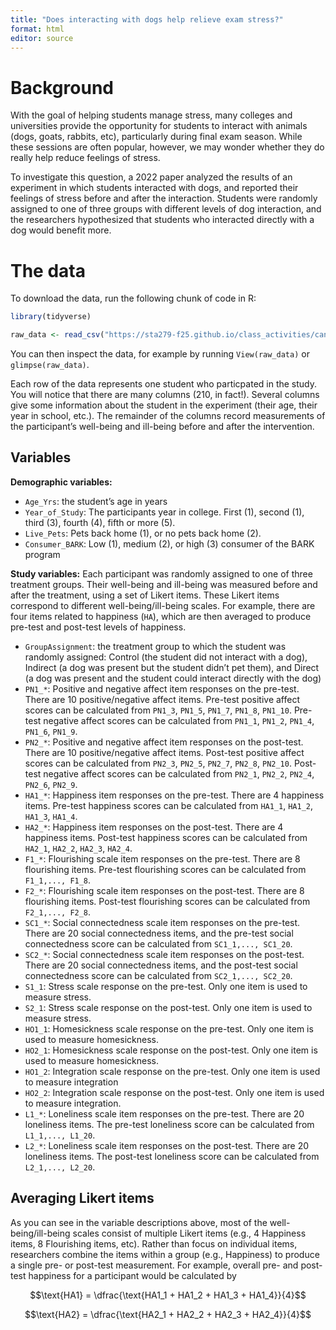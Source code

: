 ```yaml
---
title: "Does interacting with dogs help relieve exam stress?"
format: html
editor: source
---
```


# Background

With the goal of helping students manage stress, many colleges and universities provide the opportunity for students to interact with animals (dogs, goats, rabbits, etc), particularly during final exam season. While these sessions are often popular, however, we may wonder whether they do really help reduce feelings of stress.

To investigate this question, a 2022 paper analyzed the results of an experiment in which students interacted with dogs, and reported their feelings of stress before and after the interaction. Students were randomly assigned to one of three groups with different levels of dog interaction, and the researchers hypothesized that students who interacted directly with a dog would benefit more.

# The data

To download the data, run the following chunk of code in R:

```r
library(tidyverse)

raw_data <- read_csv("https://sta279-f25.github.io/class_activities/canine_raw.csv")
```

You can then inspect the data, for example by running `View(raw_data)` or `glimpse(raw_data)`.

Each row of the data represents one student who particpated in the study. You will notice that there are many columns (210, in fact!). Several columns give some information about the student in the experiment (their age, their year in school, etc.). The remainder of the columns record measurements of the participant's well-being and ill-being before and after the intervention.

## Variables

**Demographic variables:**

* `Age_Yrs`: the student's age in years
* `Year_of_Study`: The participants year in college. First (1), second (1), third (3), fourth (4), fifth or more (5).
* `Live_Pets`: Pets back home (1), or no pets back home (2).
* `Consumer_BARK`: Low (1), medium (2), or high (3) consumer of the BARK program

**Study variables:** Each participant was randomly assigned to one of three treatment groups. Their well-being and ill-being was measured before and after the treatment, using a set of Likert items. These Likert items correspond to different well-being/ill-being scales. For example, there are four items related to happiness (`HA`), which are then averaged to produce pre-test and post-test levels of happiness.

* `GroupAssignment`: the treatment group to which the student was randomly assigned: Control (the student did not interact with a dog), Indirect (a dog was present but the student didn't pet them), and Direct (a dog was present and the student could interact directly with the dog)
* `PN1_*`: Positive and negative affect item responses on the pre-test. There are 10 positive/negative affect items. Pre-test positive affect scores can be calculated from `PN1_3`, `PN1_5`, `PN1_7`, `PN1_8`, `PN1_10`. Pre-test negative affect scores can be calculated from `PN1_1`, `PN1_2`, `PN1_4`, `PN1_6`, `PN1_9`.
* `PN2_*`: Positive and negative affect item responses on the post-test. There are 10 positive/negative affect items. Post-test positive affect scores can be calculated from `PN2_3`, `PN2_5`, `PN2_7`, `PN2_8`, `PN2_10`. Post-test negative affect scores can be calculated from `PN2_1`, `PN2_2`, `PN2_4`, `PN2_6`, `PN2_9`.
* `HA1_*`: Happiness item responses on the pre-test. There are 4 happiness items. Pre-test happiness scores can be calculated from `HA1_1`, `HA1_2`, `HA1_3`, `HA1_4`.
* `HA2_*`: Happiness item responses on the post-test. There are 4 happiness items. Post-test happiness scores can be calculated from `HA2_1`, `HA2_2`, `HA2_3`, `HA2_4`.
* `F1_*`: Flourishing scale item responses on the pre-test. There are 8 flourishing items. Pre-test flourishing scores can be calculated from `F1_1,..., F1_8`.
* `F2_*`: Flourishing scale item responses on the post-test. There are 8 flourishing items. Post-test flourishing scores can be calculated from `F2_1,..., F2_8`.
* `SC1_*`: Social connectedness scale item responses on the pre-test. There are 20 social connectedness items, and the pre-test social connectedness score can be calculated from `SC1_1,..., SC1_20`.
* `SC2_*`: Social connectedness scale item responses on the post-test. There are 20 social connectedness items, and the post-test social connectedness score can be calculated from `SC2_1,..., SC2_20`.
* `S1_1`: Stress scale response on the pre-test. Only one item is used to measure stress.
* `S2_1`: Stress scale response on the post-test. Only one item is used to measure stress.
* `HO1_1`: Homesickness scale response on the pre-test. Only one item is used to
measure homesickness.
* `HO2_1`: Homesickness scale response on the post-test. Only one item is used to measure homesickness.
* `HO1_2`: Integration scale response on the pre-test. Only one item is used to measure integration
* `HO2_2`: Integration scale response on the post-test. Only one item is used to measure
integration.
* `L1_*`: Loneliness scale item responses on the pre-test. There are 20 loneliness items. The pre-test loneliness score can be calculated from `L1_1,..., L1_20`.
* `L2_*`: Loneliness scale item responses on the post-test. There are 20 loneliness items. The post-test loneliness score can be calculated from `L2_1,..., L2_20`.

## Averaging Likert items

As you can see in the variable descriptions above, most of the well-being/ill-being scales consist of multiple Likert items (e.g., 4 Happiness items, 8 Flourishing items, etc). Rather than focus on individual items, researchers combine the items within a group (e.g., Happiness) to produce a single pre- or post-test measurement. For example, overall pre- and post-test happiness for a participant would be calculated by

$$\text{HA1} = \dfrac{\text{HA1_1 + HA1_2 + HA1_3 + HA1_4}}{4}$$

$$\text{HA2} = \dfrac{\text{HA2_1 + HA2_2 + HA2_3 + HA2_4}}{4}$$




